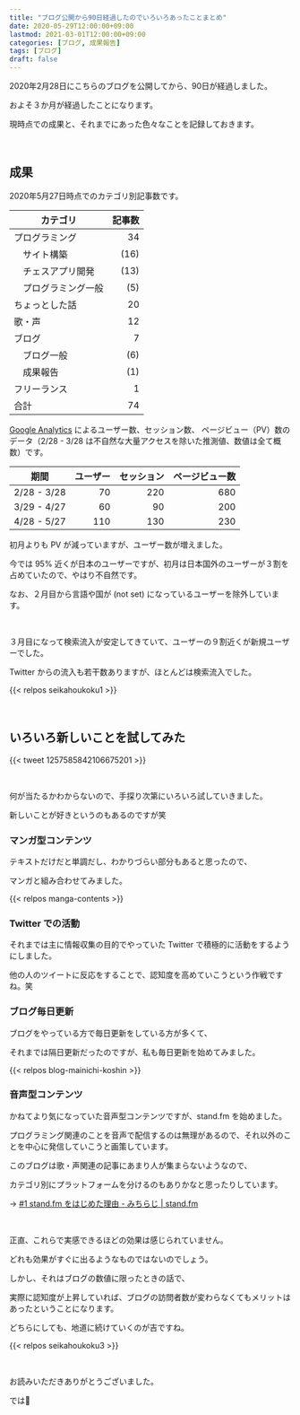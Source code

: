 ```yaml
---
title: "ブログ公開から90日経過したのでいろいろあったことまとめ"
date: 2020-05-29T12:00:00+09:00
lastmod: 2021-03-01T12:00:00+09:00
categories: [ブログ, 成果報告]
tags: [ブログ]
draft: false
---
```


2020年2月28日にこちらのブログを公開してから、90日が経過しました。

およそ３か月が経過したことになります。

現時点での成果と、それまでにあった色々なことを記録しておきます。

<!--more-->

<br/>

## 成果

2020年5月27日時点でのカテゴリ別記事数です。

カテゴリ|記事数
---|--:
プログラミング|34
　サイト構築|(16)
　チェスアプリ開発|(13)
　プログラミング一般|(5)
ちょっとした話|20
歌・声|12
ブログ|7
　ブログ一般|(6)
　成果報告|(1)
フリーランス|1
合計|74

[Google Analytics](https://analytics.google.com/) によるユーザー数、セッション数、 ページビュー（PV）数のデータ（2/28 - 3/28 は不自然な大量アクセスを除いた推測値、数値は全て概数）です。

期間|ユーザー|セッション|ページビュー数
---|--:|--:|--:
2/28 - 3/28|70|220|680
3/29 - 4/27|60|90|200
4/28 - 5/27|110|130|230

初月よりも PV が減っていますが、ユーザー数が増えました。

今では 95% 近くが日本のユーザーですが、初月は日本国外のユーザーが３割を占めていたので、やはり不自然です。

なお、２月目から言語や国が (not set) になっているユーザーを除外しています。

<br/>

３月目になって検索流入が安定してきていて、ユーザーの９割近くが新規ユーザーでした。

Twitter からの流入も若干数ありますが、ほとんどは検索流入でした。

{{< relpos seikahoukoku1 >}}

<br/>

## いろいろ新しいことを試してみた

{{< tweet 1257585842106675201 >}}

<br/>

何が当たるかわからないので、手探り次第にいろいろ試していきました。

新しいことが好きというのもあるのですが笑

### マンガ型コンテンツ

テキストだけだと単調だし、わかりづらい部分もあると思ったので、

マンガと組み合わせてみました。

{{< relpos manga-contents >}}

### Twitter での活動

それまでは主に情報収集の目的でやっていた Twitter で積極的に活動をするようにしました。

他の人のツイートに反応をすることで、認知度を高めていこうという作戦ですね。笑

### ブログ毎日更新

ブログをやっている方で毎日更新をしている方が多くて、

それまでは隔日更新だったのですが、私も毎日更新を始めてみました。

{{< relpos blog-mainichi-koshin >}}

### 音声型コンテンツ

かねてより気になっていた音声型コンテンツですが、stand.fm を始めました。

プログラミング関連のことを音声で配信するのは無理があるので、それ以外のことを中心に発信していこうと画策しています。

このブログは歌・声関連の記事にあまり人が集まらないようなので、

カテゴリ別にプラットフォームを分けるのもありかなと思ったりしています。

→ [#1 stand.fm をはじめた理由 - みちらじ | stand.fm](https://stand.fm/episodes/5ec8ba1b33ca4e76986ff165)

<br/>

正直、これらで実感できるほどの効果は感じられていません。

どれも効果がすぐに出るようなものではないのでしょう。

しかし、それはブログの数値に限ったときの話で、

実際に認知度が上昇していれば、ブログの訪問者数が変わらなくてもメリットはあったということになります。

どちらにしても、地道に続けていくのが吉ですね。

{{< relpos seikahoukoku3 >}}

<br/>

お読みいただきありがとうございました。

では:wave:

